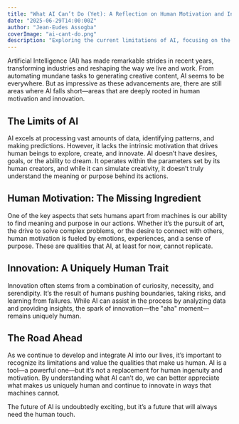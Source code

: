 ```yaml
---
title: "What AI Can’t Do (Yet): A Reflection on Human Motivation and Innovation"
date: "2025-06-29T14:00:00Z"
author: "Jean-Eudes Assogba"
coverImage: "ai-cant-do.png"
description: "Exploring the current limitations of AI, focusing on the unique aspects of human motivation and innovation that machines cannot replicate."
---
```


Artificial Intelligence (AI) has made remarkable strides in recent years, transforming industries and reshaping the way we live and work. From automating mundane tasks to generating creative content, AI seems to be everywhere. But as impressive as these advancements are, there are still areas where AI falls short—areas that are deeply rooted in human motivation and innovation.

## The Limits of AI

AI excels at processing vast amounts of data, identifying patterns, and making predictions. However, it lacks the intrinsic motivation that drives human beings to explore, create, and innovate. AI doesn’t have desires, goals, or the ability to dream. It operates within the parameters set by its human creators, and while it can simulate creativity, it doesn’t truly understand the meaning or purpose behind its actions.

## Human Motivation: The Missing Ingredient

One of the key aspects that sets humans apart from machines is our ability to find meaning and purpose in our actions. Whether it’s the pursuit of art, the drive to solve complex problems, or the desire to connect with others, human motivation is fueled by emotions, experiences, and a sense of purpose. These are qualities that AI, at least for now, cannot replicate.

## Innovation: A Uniquely Human Trait

Innovation often stems from a combination of curiosity, necessity, and serendipity. It’s the result of humans pushing boundaries, taking risks, and learning from failures. While AI can assist in the process by analyzing data and providing insights, the spark of innovation—the "aha" moment—remains uniquely human.

## The Road Ahead

As we continue to develop and integrate AI into our lives, it’s important to recognize its limitations and value the qualities that make us human. AI is a tool—a powerful one—but it’s not a replacement for human ingenuity and motivation. By understanding what AI can’t do, we can better appreciate what makes us uniquely human and continue to innovate in ways that machines cannot.

The future of AI is undoubtedly exciting, but it’s a future that will always need the human touch.
